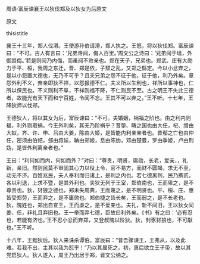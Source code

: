 


周语·富辰谏襄王以狄伐郑及以狄女为后原文

原文

thisistitle

襄王十三年，郑人伐滑。王使游孙伯请滑，郑人执之。王怒，将以狄伐郑。富辰谏曰：“不可。古人有言曰：‘兄弟谗阋，侮人百里。’周文公之诗曰：‘兄弟阋于墙，外御其侮。’若是则阋乃内侮，而虽阋不败亲也。郑在天子，兄弟也。郑武、庄有大勋力于平、桓，我周之东迁，晋、郑是依，子颓之乱，又郑之繇定。今以小忿弃之，是以小怨置大德也，无乃不可乎？且夫兄弟之怨不征于他，征于他，利乃外矣。章怨外利不义，弃亲即狄不祥，以怨报德不仁。夫义所以生利也，祥所以事神也，仁所以保民也。不义则利不阜，不祥则福不降，不仁则民不至。古之明王不失此三德者，故能光有天下而和宁百姓，令闻不忘。王其不可以弃之。”王不听。十七年，王降狄师以伐郑。

王德狄人，将以其女为后，富辰谏曰：“不可。夫婚姻，祸福之阶也。由之利内则福，利外则取祸。今王外利矣，其无乃阶祸乎？昔挚、畴之国也由大任，杞、缯由大姒，齐、许、申、吕由大姜，陈由大姬，是皆能内利亲亲者也。昔鄢之亡也由仲任，密须由伯姞，郐由叔妘，聃由郑姬，息由陈妫，邓由楚曼，罗由季姬，卢由荆妫，是皆外利离亲者也。”

王曰：“利何如而内，何如而外？”对曰：“尊贵，明贤，庸勋，长老，爱亲，，礼新，亲旧。然则民莫不审固其心力以役上令，官不易方，而财不匮竭，求无不至，动无不济。百姓兆民，夫人奉利而归诸上，是利之内也。若七德离判，民乃携贰，各以利退，上求不暨，是其外利也。夫狄无列于王室，郑伯南也，王而卑之，是不尊贵也。狄，犲狼之德也，郑未失周典，王而蔑之，是不明贤也。平、桓、庄、惠皆受郑劳，王而弃之，是不庸勋也。郑伯捷之齿长矣，王而弱之，是不长老也。狄，隗姓也，郑出自宣王，王而虐之，是不爱亲也。夫礼，新不间旧，王以狄女间姜、任，非礼且弃旧也。王一举而弃七德，臣故曰利外矣。《书》有之曰：‘必有忍也，若能有济也。’王不忍小忿而弃郑，又登叔隗以阶狄。狄，封豕犲狼也，不可猒也。”王不听。

十八年，王黜狄后。狄人来诛杀谭伯。富辰曰：“昔吾骤谏王，王弗从，以及此难。若我不出，主其以我为怼乎！”乃以其属死之。初，惠后欲立王子带，故以其党启狄人。狄人遂入，周王乃出居于郑，晋文公纳之。


